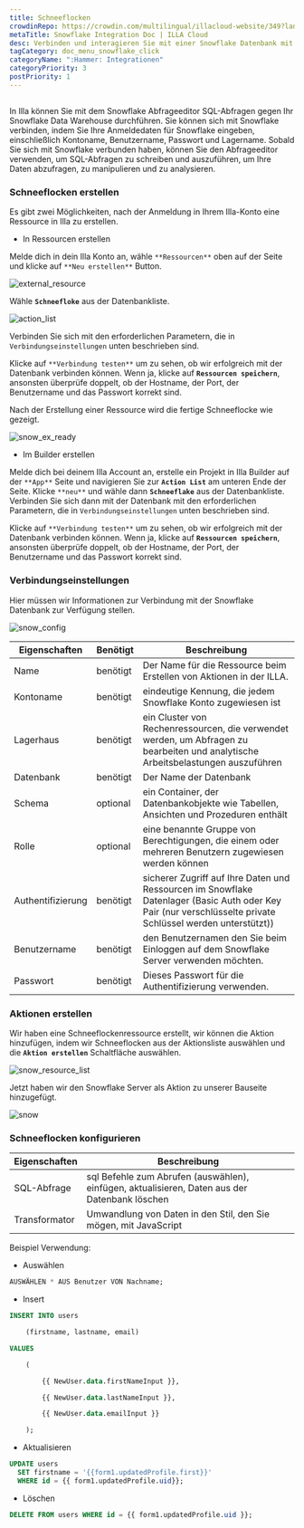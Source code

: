 ```yaml
---
title: Schneeflocken
crowdinRepo: https://crowdin.com/multilingual/illacloud-website/349?languages=de&filter=basic&value=0
metaTitle: Snowflake Integration Doc | ILLA Cloud
desc: Verbinden und interagieren Sie mit einer Snowflake Datenbank mit ILLA Cloud. Apps erstellen, die Daten abfragen, bearbeiten und visualisieren können. Automatisieren und optimieren Sie Datenworkflows.
tagCategory: doc_menu_snowflake_click
categoryName: ":Hammer: Integrationen"
categoryPriority: 3
postPriority: 1
---
```


## <h2 hidden>Was ist Schneefloke?</h2>

In Illa können Sie mit dem Snowflake Abfrageeditor SQL-Abfragen gegen Ihr Snowflake Data Warehouse durchführen. Sie können sich mit Snowflake verbinden, indem Sie Ihre Anmeldedaten für Snowflake eingeben, einschließlich Kontoname, Benutzername, Passwort und Lagername. Sobald Sie sich mit Snowflake verbunden haben, können Sie den Abfrageeditor verwenden, um SQL-Abfragen zu schreiben und auszuführen, um Ihre Daten abzufragen, zu manipulieren und zu analysieren.

### Schneeflocken erstellen

Es gibt zwei Möglichkeiten, nach der Anmeldung in Ihrem Illa-Konto eine Ressource in Illa zu erstellen.

-   In Ressourcen erstellen

Melde dich in dein Illa Konto an, wähle `**Ressourcen**` oben auf der Seite und klicke auf `**Neu erstellen**` Button.

![external_resource](https://cdn.illacloud.com/official-website/img/docs/external_resource.png)

Wähle **`Schneefloke`** aus der Datenbankliste.

![action_list](https://cdn.illacloud.com/official-website/img/docs/action_list.png)

Verbinden Sie sich mit den erforderlichen Parametern, die in `Verbindungseinstellungen` unten beschrieben sind.

Klicke auf `**Verbindung testen**` um zu sehen, ob wir erfolgreich mit der Datenbank verbinden können. Wenn ja, klicke auf **`Ressourcen speichern`**, ansonsten überprüfe doppelt, ob der Hostname, der Port, der Benutzername und das Passwort korrekt sind.

Nach der Erstellung einer Ressource wird die fertige Schneeflocke wie gezeigt.

![snow_ex_ready](https://cdn.illacloud.com/official-website/img/docs/snow_ex_Ready.png)

-   Im Builder erstellen

Melde dich bei deinem Illa Account an, erstelle ein Projekt in Illa Builder auf der `**App**` Seite und navigieren Sie zur **`Action List`** am unteren Ende der Seite. Klicke `**neu**` und wähle dann **`Schneeflake`** aus der Datenbankliste. Verbinden Sie sich dann mit der Datenbank mit den erforderlichen Parametern, die in `Verbindungseinstellungen` unten beschrieben sind.

Klicke auf `**Verbindung testen**` um zu sehen, ob wir erfolgreich mit der Datenbank verbinden können. Wenn ja, klicke auf **`Ressourcen speichern`**, ansonsten überprüfe doppelt, ob der Hostname, der Port, der Benutzername und das Passwort korrekt sind.

### Verbindungseinstellungen

Hier müssen wir Informationen zur Verbindung mit der Snowflake Datenbank zur Verfügung stellen.

![snow_config](https://cdn.illacloud.com/official-website/img/docs/snow_config.png)

| Eigenschaften      | Benötigt | Beschreibung                                                                                                                                                                      |
| ------------------ | -------- | --------------------------------------------------------------------------------------------------------------------------------------------------------------------------------- |
| Name               | benötigt | Der Name für die Ressource beim Erstellen von Aktionen in der ILLA.                                                                                                               |
| Kontoname          | benötigt | eindeutige Kennung, die jedem Snowflake Konto zugewiesen ist                                                                                                                      |
| Lagerhaus          | benötigt | ein Cluster von Rechenressourcen, die verwendet werden, um Abfragen zu bearbeiten und analytische Arbeitsbelastungen auszuführen                                                  |
| Datenbank          | benötigt | Der Name der Datenbank                                                                                                                                                            |
| Schema             | optional | ein Container, der Datenbankobjekte wie Tabellen, Ansichten und Prozeduren enthält                                                                                                |
| Rolle              | optional | eine benannte Gruppe von Berechtigungen, die einem oder mehreren Benutzern zugewiesen werden können                                                                               |
| Authentifizierung  | benötigt | sicherer Zugriff auf Ihre Daten und Ressourcen im Snowflake Datenlager (Basic Auth oder Key Pair (nur verschlüsselte private Schlüssel werden unterstützt))                       |
| Benutzername       | benötigt | den Benutzernamen den Sie beim Einloggen auf dem Snowflake Server verwenden möchten.                                                                                              |
| Passwort           | benötigt | Dieses Passwort für die Authentifizierung verwenden.                                                                                                                              |

### Aktionen erstellen

Wir haben eine Schneeflockenressource erstellt, wir können die Aktion hinzufügen, indem wir Schneeflocken aus der Aktionsliste auswählen und die **`Aktion erstellen`** Schaltfläche auswählen.

![snow_resource_list](https://cdn.illacloud.com/official-website/img/docs/snow_resource_list.png)

Jetzt haben wir den Snowflake Server als Aktion zu unserer Bauseite hinzugefügt.

![snow](https://cdn.illacloud.com/official-website/img/docs/snow.png)

### Schneeflocken konfigurieren

| Eigenschaften  | Beschreibung                                                                                  |
| -------------- | --------------------------------------------------------------------------------------------- |
| SQL-Abfrage    | sql Befehle zum Abrufen (auswählen), einfügen, aktualisieren, Daten aus der Datenbank löschen |
| Transformator  | Umwandlung von Daten in den Stil, den Sie mögen, mit JavaScript                               |

Beispiel Verwendung:

-   Auswählen

```sql
AUSWÄHLEN * AUS Benutzer VON Nachname;
```

-   Insert

```sql
INSERT INTO users

	(firstname, lastname, email)

VALUES

	(

		{{ NewUser.data.firstNameInput }},

		{{ NewUser.data.lastNameInput }},

		{{ NewUser.data.emailInput }}

	);
```

-   Aktualisieren

```sql
UPDATE users
  SET firstname = '{{form1.updatedProfile.first}}'
  WHERE id = {{ form1.updatedProfile.uid}};
```

-   Löschen

```sql
DELETE FROM users WHERE id = {{ form1.updatedProfile.uid }};
```
